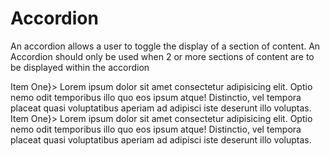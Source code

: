 
<Meta title="Components/Accordion" component={Accordion} />

# Accordion

An accordion allows a user to toggle the display of a section of content. An Accordion should only be used when 2 or more sections of content are to be displayed within the accordion

<Preview>
    <Story name="Default">
        <ThemeProvider>
            <Accordion>
                <AccordionItem id="item-1" header={<div>Item One</div>}>
                    <Text as="p" mt={0} mb={0}>
                        Lorem ipsum dolor sit amet consectetur adipisicing elit.
                        Optio nemo odit temporibus illo quo eos ipsum atque!
                        Distinctio, vel tempora placeat quasi voluptatibus
                        aperiam ad adipisci iste deserunt illo voluptas.
                    </Text>
                </AccordionItem>
                <AccordionItem id="item-2" header={<div>Item One</div>}>
                    <Text as="p" mb={0}>
                        Lorem ipsum dolor sit amet consectetur adipisicing elit.
                        Optio nemo odit temporibus illo quo eos ipsum atque!
                        Distinctio, vel tempora placeat quasi voluptatibus
                        aperiam ad adipisci iste deserunt illo voluptas.
                    </Text>
                </AccordionItem>
            </Accordion>
        </ThemeProvider>
    </Story>
</Preview>
